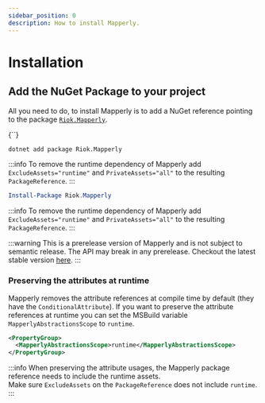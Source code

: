 ```yaml
---
sidebar_position: 0
description: How to install Mapperly.
---
```



# Installation

## Add the NuGet Package to your project

All you need to do, to install Mapperly is to add a NuGet reference pointing to the package [`Riok.Mapperly`](https://www.nuget.org/packages/Riok.Mapperly).

<Tabs>
  <TabItem value="csproj" label="PackageReference" default>
      <CodeBlock language="xml">{`<PackageReference Include="Riok.Mapperly" Version="${useDocusaurusContext().siteConfig.customFields.mapperlyVersion}" ExcludeAssets="runtime" PrivateAssets="all" />`}</CodeBlock>
  </TabItem>
<TabItem value="dontet-cli" label=".NET CLI">

```bash
dotnet add package Riok.Mapperly
```

:::info
To remove the runtime dependency of Mapperly add
`ExcludeAssets="runtime"` and `PrivateAssets="all"`
to the resulting `PackageReference`.
:::

</TabItem>
<TabItem value="pkg-manager" label="Package Manager">

```powershell
Install-Package Riok.Mapperly
```

:::info
To remove the runtime dependency of Mapperly add
`ExcludeAssets="runtime"` and `PrivateAssets="all"`
to the resulting `PackageReference`.
:::

</TabItem>
</Tabs>

<Conditional condition={!useDocusaurusContext().siteConfig.customFields.environment.stable}>

:::warning
This is a prerelease version of Mapperly and is not subject to semantic release.
The API may break in any prerelease.
Checkout the latest stable version [here](https://mapperly.riok.app).
:::

</Conditional>

### Preserving the attributes at runtime

Mapperly removes the attribute references at compile time by default (they have the `ConditionalAttribute`).
If you want
to preserve the attribute references at runtime
you can set the MSBuild variable `MapperlyAbstractionsScope` to `runtime`.

```xml
<PropertyGroup>
  <MapperlyAbstractionsScope>runtime</MapperlyAbstractionsScope>
</PropertyGroup>
```

:::info
When preserving the attribute usages, the Mapperly package reference needs to include the runtime assets.  
Make sure `ExcludeAssets` on the `PackageReference` does not include `runtime`.
:::
